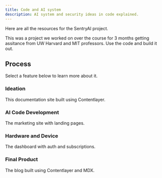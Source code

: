 ```yaml
---
title: Code and AI system
description: AI system and security ideas in code explained.
---
```


Here are all the resources for the SentryAI project.


<Callout>

This was a project we worked on over the course for 3 months getting assitance from UW Harvard and MIT professors. Use the code and build it out.

</Callout>

## Process

Select a feature below to learn more about it.

<div className="grid sm:grid-cols-2 gap-4 mt-6">

<Card href="/resources/documentation">

### Ideation

This documentation site built using Contentlayer.

</Card>

<Card href="/resources/ideation">

### AI Code Development

The marketing site with landing pages.

</Card>

<Card href="/resources/app">

### Hardware and Device

The dashboard with auth and subscriptions.

</Card>

<Card href="/resources/">

### Final Product

The blog built using Contentlayer and MDX.

</Card>

</div>

